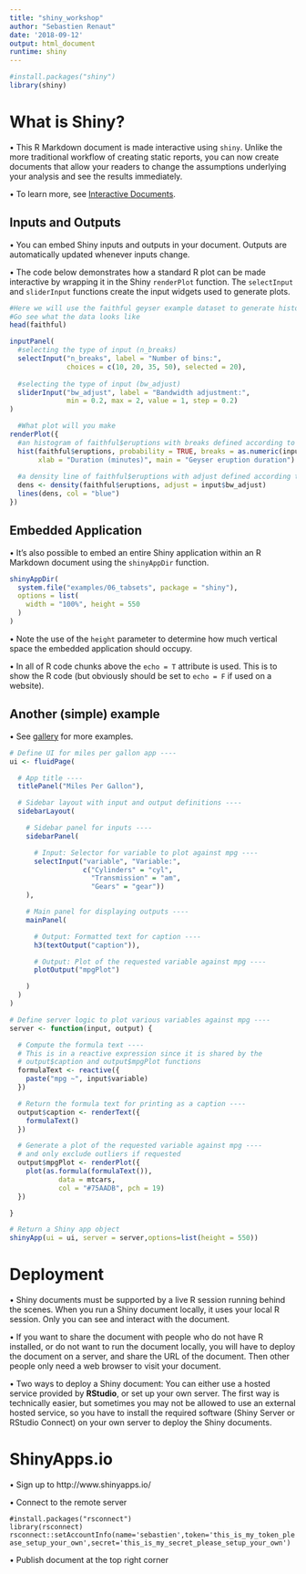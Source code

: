 ```yaml
---
title: "shiny_workshop"
author: "Sebastien Renaut"
date: '2018-09-12'
output: html_document
runtime: shiny
---
```


```r
#install.packages("shiny")
library(shiny)
```

# What is Shiny?
• This R Markdown document is made interactive using `shiny`. Unlike the more traditional workflow of creating static reports, you can now create documents that allow your readers to change the assumptions underlying your analysis and see the results immediately. 

• To learn more, see [Interactive Documents](http://rmarkdown.rstudio.com/authoring_shiny.html).

## Inputs and Outputs
• You can embed Shiny inputs and outputs in your document. Outputs are automatically updated whenever inputs change.   

• The code below demonstrates how a standard R plot can be made interactive by wrapping it in the Shiny `renderPlot` function. The `selectInput` and `sliderInput` functions create the input widgets used to generate plots.  


```r
#Here we will use the faithful geyser example dataset to generate histogram and a density function.
#Go see what the data looks like
head(faithful)

inputPanel(
  #selecting the type of input (n_breaks)
  selectInput("n_breaks", label = "Number of bins:",
              choices = c(10, 20, 35, 50), selected = 20),
  
  #selecting the type of input (bw_adjust)
  sliderInput("bw_adjust", label = "Bandwidth adjustment:",
              min = 0.2, max = 2, value = 1, step = 0.2)
)

  #What plot will you make
renderPlot({
  #an histogram of faithful$eruptions with breaks defined according to above
  hist(faithful$eruptions, probability = TRUE, breaks = as.numeric(input$n_breaks),
       xlab = "Duration (minutes)", main = "Geyser eruption duration")
  
  #a density line of faithful$eruptions with adjust defined according to above
  dens <- density(faithful$eruptions, adjust = input$bw_adjust)
  lines(dens, col = "blue")
})
```

## Embedded Application
• It's also possible to embed an entire Shiny application within an R Markdown document using the `shinyAppDir` function.  

```r
shinyAppDir(
  system.file("examples/06_tabsets", package = "shiny"),
  options = list(
    width = "100%", height = 550
  )
)
```

• Note the use of the `height` parameter to determine how much vertical space the embedded application should occupy.

• In all of R code chunks above the `echo = T` attribute is used. This is to show the R code (but obviously should be set to `echo = F` if used on a website).


## Another (simple) example
• See [gallery](https://shiny.rstudio.com/gallery/) for more examples.

```r
# Define UI for miles per gallon app ----
ui <- fluidPage(

  # App title ----
  titlePanel("Miles Per Gallon"),

  # Sidebar layout with input and output definitions ----
  sidebarLayout(

    # Sidebar panel for inputs ----
    sidebarPanel(

      # Input: Selector for variable to plot against mpg ----
      selectInput("variable", "Variable:",
                  c("Cylinders" = "cyl",
                    "Transmission" = "am",
                    "Gears" = "gear"))
    ),

    # Main panel for displaying outputs ----
    mainPanel(

      # Output: Formatted text for caption ----
      h3(textOutput("caption")),

      # Output: Plot of the requested variable against mpg ----
      plotOutput("mpgPlot")

    )
  )
)

# Define server logic to plot various variables against mpg ----
server <- function(input, output) {

  # Compute the formula text ----
  # This is in a reactive expression since it is shared by the
  # output$caption and output$mpgPlot functions
  formulaText <- reactive({
    paste("mpg ~", input$variable)
  })

  # Return the formula text for printing as a caption ----
  output$caption <- renderText({
    formulaText()
  })

  # Generate a plot of the requested variable against mpg ----
  # and only exclude outliers if requested
  output$mpgPlot <- renderPlot({
    plot(as.formula(formulaText()),
            data = mtcars,
            col = "#75AADB", pch = 19)
  })

}

# Return a Shiny app object
shinyApp(ui = ui, server = server,options=list(height = 550))
```  

# Deployment
• Shiny documents must be supported by a live R session running behind the scenes. When you run a Shiny document locally, it uses your local R session. Only you can see and interact with the document. 

• If you want to share the document with people who do not have R installed, or do not want to run the document locally, you will have to deploy the document on a server, and share the URL of the document. Then other people only need a web browser to visit your document.

• Two ways to deploy a Shiny document: You can either use a hosted service provided by **RStudio**, or set up your own server. The first way is technically easier, but sometimes you may not be allowed to use an external hosted service, so you have to install the required software (Shiny Server or RStudio Connect) on your own server to deploy the Shiny documents.

# ShinyApps.io
• Sign up to http://www.shinyapps.io/ 

• Connect to the remote server

`#install.packages("rsconnect")`  
`library(rsconnect)`  
`rsconnect::setAccountInfo(name='sebastien',token='this_is_my_token_please_setup_your_own',secret='this_is_my_secret_please_setup_your_own')` 

• Publish document at the top right corner  


